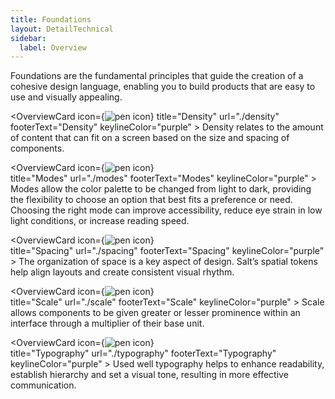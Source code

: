 ```yaml
---
title: Foundations
layout: DetailTechnical
sidebar:
  label: Overview
---
```


Foundations are the fundamental principles that guide the creation of a cohesive design language, enabling you to build products that are easy to use and visually appealing.

<GridLayout columns={3}>

   <OverviewCard
    icon={<Image src="/img/design.svg" alt="pen icon"  />}
    title="Density"
    url="./density"
    footerText="Density"
    keylineColor="purple"
    >
Density relates to the amount of content that can fit on a screen based on the size and spacing of components.

  </OverviewCard>
  
  <OverviewCard
    icon={<Image src="/img/design.svg" alt="pen icon"  />}              
    title="Modes"
    url="./modes"
    footerText="Modes"
    keylineColor="purple"
    >
Modes allow the color palette to be changed from light to dark, providing the flexibility to choose an option that best fits a preference or need. Choosing the right mode can improve accessibility, reduce eye strain in low light conditions, or increase reading speed.

  </OverviewCard>
  
  <OverviewCard
    icon={<Image src="/img/design.svg" alt="pen icon"  />}              
    title="Spacing"
    url="./spacing"
    footerText="Spacing"
    keylineColor="purple"
    >
The organization of space is a key aspect of design. Salt’s spatial tokens help align layouts and create consistent visual rhythm.

  </OverviewCard>
  
  <OverviewCard
    icon={<Image src="/img/design.svg" alt="pen icon"  />}            
    title="Scale"
    url="./scale"
    footerText="Scale"
    keylineColor="purple"
    >
Scale allows components to be given greater or lesser prominence within an interface through a multiplier of their base unit.

  </OverviewCard>
  
  <OverviewCard
    icon={<Image src="/img/design.svg" alt="pen icon"  />}            
    title="Typography"
    url="./typography"
    footerText="Typography"
    keylineColor="purple"
    >
Used well typography helps to enhance readability, establish hierarchy and set a visual tone, resulting in more effective communication.

  </OverviewCard>
 
</GridLayout>

